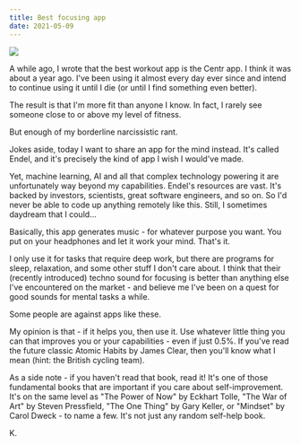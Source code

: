 ```yaml
---
title: Best focusing app
date: 2021-05-09
---
```


![](./homer1.jpg)

A while ago, I wrote that the best workout app is the Centr app. I think it was about a year ago. I've been using it almost every day ever since and intend to continue using it until I die (or until I find something even better).

The result is that I'm more fit than anyone I know. In fact, I rarely see someone close to or above my level of fitness.

But enough of my borderline narcissistic rant.

Jokes aside, today I want to share an app for the mind instead. It's called Endel, and it's precisely the kind of app I wish I would've made.

Yet, machine learning, AI and all that complex technology powering it are unfortunately way beyond my capabilities. Endel's resources are vast. It's backed by investors, scientists, great software engineers, and so on. So I'd never be able to code up anything remotely like this. Still, I sometimes daydream that I could...

Basically, this app generates music - for whatever purpose you want. You put on your headphones and let it work your mind. That's it.

I only use it for tasks that require deep work, but there are programs for sleep, relaxation, and some other stuff I don't care about. I think that their (recently introduced) techno sound for focusing is better than anything else I've encountered on the market - and believe me I've been on a quest for good sounds for mental tasks a while.

Some people are against apps like these.

My opinion is that - if it helps you, then use it. Use whatever little thing you can that improves you or your capabilities - even if just 0.5%. If you've read the future classic Atomic Habits by James Clear, then you'll know what I mean (hint: the British cycling team).

As a side note - if you haven't read that book, read it! It's one of those fundamental books that are important if you care about self-improvement. It's on the same level as "The Power of Now" by Eckhart Tolle, "The War of Art" by Steven Pressfield, "The One Thing" by Gary Keller, or "Mindset" by Carol Dweck - to name a few. It's not just any random self-help book.

K.
